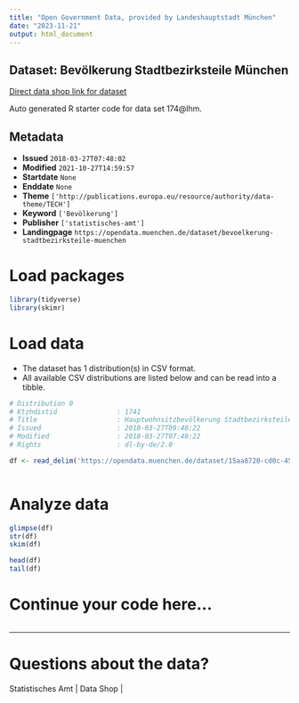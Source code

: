 ```yaml
---
title: "Open Government Data, provided by Landeshauptstadt München"
date: "2023-11-21"
output: html_document
---
```


## Dataset: Bevölkerung Stadtbezirksteile München

[Direct data shop link for dataset](https://opendata.muenchen.de/dataset/bevoelkerung-stadtbezirksteile-muenchen)

Auto generated R starter code for data set 174@lhm.

## Metadata

- **Issued** `2018-03-27T07:48:02`
- **Modified** `2021-10-27T14:59:57`
- **Startdate** `None`
- **Enddate** `None`
- **Theme** `['http://publications.europa.eu/resource/authority/data-theme/TECH']`
- **Keyword** `['Bevölkerung']`
- **Publisher** `['statistisches-amt']`
- **Landingpage** `https://opendata.muenchen.de/dataset/bevoelkerung-stadtbezirksteile-muenchen`


# Load packages

```r

library(tidyverse)
library(skimr)

```

# Load data

-   The dataset has 1 distribution(s) in CSV format.
-   All available CSV distributions are listed below and can be read into a tibble.

```r

# Distribution 0
# Ktzhdistid               : 1741
# Title                    : Hauptwohnsitzbevölkerung Stadtbezirksteile
# Issued                   : 2018-03-27T09:48:22
# Modified                 : 2018-03-27T07:48:22
# Rights                   : dl-by-de/2.0

df <- read_delim('https://opendata.muenchen.de/dataset/15aa8720-cd0c-45db-ba37-d90924a9dc5c/resource/ffcdc8ec-1fc4-4186-9fbf-9114448e80a7/download/bevoelkerunghws201712stadtbezirksteile.csv')



```

# Analyze data

```r

glimpse(df)
str(df)
skim(df)

head(df)
tail(df)

```

# Continue your code here...

```r

```

------------------------------------------------------------------------

# Questions about the data?

Statistisches Amt | Data Shop | 
